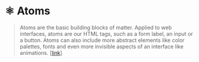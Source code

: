 
<Meta title="Core|Atoms/About" />

# ⚛️ Atoms

> Atoms are the basic building blocks of matter.
> Applied to web interfaces, atoms are our HTML tags, such as a form label, an input or a button.
> Atoms can also include more abstract elements like color palettes, fonts and even more invisible aspects of an interface like animations.
> [[link](https://bradfrost.com/blog/post/atomic-web-design/#atoms)]
